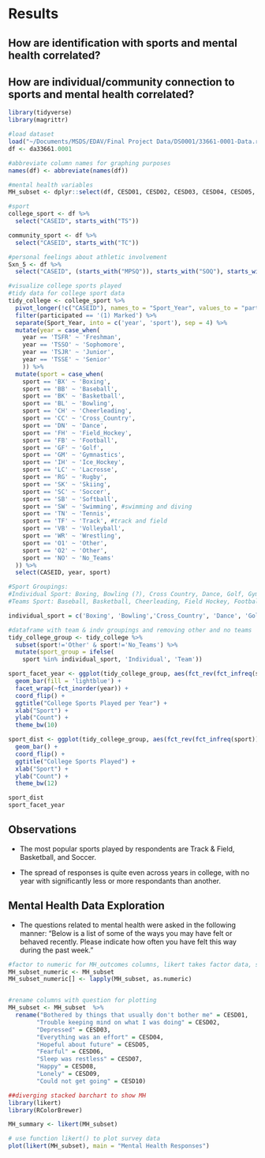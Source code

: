 # Results


## How are identification with sports and mental health correlated?


## How are individual/community connection to sports and mental health correlated?

```r
library(tidyverse)
library(magrittr)
``` 

```r
#load dataset
load("~/Documents/MSDS/EDAV/Final Project Data/DS0001/33661-0001-Data.rda")
df <- da33661.0001

#abbreviate column names for graphing purposes
names(df) <- abbreviate(names(df))
```

```r
#mental health variables
MH_subset <- dplyr::select(df, CESD01, CESD02, CESD03, CESD04, CESD05, CESD06, CESD07, CESD08, CESD09, CESD10)

#sport
college_sport <- df %>% 
  select("CASEID", starts_with("TS"))

community_sport <- df %>%
  select("CASEID", starts_with("TC"))

#personal feelings about athletic involvement 
Sxn_5 <- df %>% 
  select("CASEID", (starts_with("MPSQ")), starts_with("SOQ"), starts_with("TEOSQ"), starts_with("SSQ") , starts_with("AIQ"), starts_with("GENWIN"))
```

```r
#visualize college sports played 
#tidy data for college sport data 
tidy_college <- college_sport %>%
  pivot_longer(!c("CASEID"), names_to = "Sport_Year", values_to = "participated" ) %>%
  filter(participated == '(1) Marked') %>%
  separate(Sport_Year, into = c('year', 'sport'), sep = 4) %>%
  mutate(year = case_when(
    year == 'TSFR' ~ 'Freshman',
    year == 'TSSO' ~ 'Sophomore', 
    year == 'TSJR' ~ 'Junior',
    year == 'TSSE' ~ 'Senior'
    )) %>%
  mutate(sport = case_when(
    sport == 'BX' ~ 'Boxing',
    sport == 'BB' ~ 'Baseball', 
    sport == 'BK' ~ 'Basketball',
    sport == 'BL' ~ 'Bowling',
    sport == 'CH' ~ 'Cheerleading',
    sport == 'CC' ~ 'Cross_Country',
    sport == 'DN' ~ 'Dance', 
    sport == 'FH' ~ 'Field_Hockey',
    sport == 'FB' ~ 'Football',
    sport == 'GF' ~ 'Golf', 
    sport == 'GM' ~ 'Gymnastics', 
    sport == 'IH' ~ 'Ice_Hockey',
    sport == 'LC' ~ 'Lacrosse', 
    sport == 'RG' ~ 'Rugby', 
    sport == 'SK' ~ 'Skiing',
    sport == 'SC' ~ 'Soccer',
    sport == 'SB' ~ 'Softball', 
    sport == 'SW' ~ 'Swimming', #swimming and diving
    sport == 'TN' ~ 'Tennis',
    sport == 'TF' ~ 'Track', #track and field
    sport == 'VB' ~ 'Volleyball',
    sport == 'WR' ~ 'Wrestling', 
    sport == 'O1' ~ 'Other', 
    sport == 'O2' ~ 'Other', 
    sport == 'NO' ~ 'No_Teams'
  )) %>%
  select(CASEID, year, sport)

```

```r
#Sport Groupings: 
#Individual Sport: Boxing, Bowling (?), Cross Country, Dance, Golf, Gymnastics, Skiing, Swimming & Diving, Tennis, Track and Field, Wrestling
#Teams Sport: Baseball, Basketball, Cheerleading, Field Hockey, Football, Ice Hockey, Lacrosse, Rugby, Soccer, Softball, Volleyball

individual_sport = c('Boxing', 'Bowling','Cross_Country', 'Dance', 'Golf', 'Gymnastics', 'Skiing', 'Swimming', 'Tennis', 'Track', 'Wrestling')

#dataframe with team & indv groupings and removing other and no teams
tidy_college_group <- tidy_college %>% 
  subset(sport!='Other' & sport!='No_Teams') %>%
  mutate(sport_group = ifelse(
    sport %in% individual_sport, 'Individual', 'Team'))
```

```r
sport_facet_year <- ggplot(tidy_college_group, aes(fct_rev(fct_infreq(sport)))) + 
  geom_bar(fill = 'lightblue') + 
  facet_wrap(~fct_inorder(year)) +
  coord_flip() +
  ggtitle("College Sports Played per Year") +
  xlab("Sport") +
  ylab("Count") +
  theme_bw(10)

sport_dist <- ggplot(tidy_college_group, aes(fct_rev(fct_infreq(sport)), fill = sport_group)) + 
  geom_bar() + 
  coord_flip() +
  ggtitle("College Sports Played") +
  xlab("Sport") +
  ylab("Count") +
  theme_bw(12)

sport_dist
sport_facet_year
```

## Observations

* The most popular sports played by respondents are Track & Field, Basketball, and Soccer. 

* The spread of responses is quite even across years in college, with no year with significantly less or more respondants than another. 

## Mental Health Data Exploration

* The questions related to mental health were asked in the following manner: "Below is a list of some of the ways you may have felt or behaved recently. Please indicate how often you have felt this way during the past week."


```r
#factor to numeric for MH_outcomes columns, likert takes factor data, so comment out! 
MH_subset_numeric <- MH_subset 
MH_subset_numeric[] <- lapply(MH_subset, as.numeric) 


#rename columns with question for plotting
MH_subset <- MH_subset  %>% 
  rename("Bothered by things that usually don't bother me" = CESD01,
        "Trouble keeping mind on what I was doing" = CESD02,
        "Depressed" = CESD03,
        "Everything was an effort" = CESD04,
        "Hopeful about future" = CESD05,
        "Fearful" = CESD06,
        "Sleep was restless" = CESD07, 
        "Happy" = CESD08,
        "Lonely" = CESD09,
        "Could not get going" = CESD10)

##diverging stacked barchart to show MH 
library(likert)
library(RColorBrewer)

MH_summary <- likert(MH_subset)

# use function likert() to plot survey data
plot(likert(MH_subset), main = "Mental Health Responses")

```






